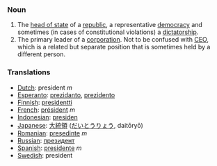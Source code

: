 === Noun ===

#The [[head of state]] of a [[republic]], a representative [[democracy]] and sometimes (in cases of constitutional violations) a [[dictatorship]].
#The primary leader of a [[corporation]].  Not to be confused with [[CEO]], which is a related but separate position that is sometimes held by a different person.

===Translations===

*[[Dutch]]: president ''m''
*[[Esperanto]]: [[prezidanto]], [[prezidento]]
*[[Finnish]]: [[presidentti]]
*[[French]]: [[président]] ''m''
*[[Indonesian]]: [[presiden]]
*[[Japanese]]: [[大統領]] ([[だいとうりょう]], daitōryō)
*[[Romanian]]: [[preşedinte]] ''m''
*[[Russian]]: [[президент]]
*[[Spanish]]: [[presidente]] ''m''
*[[Swedish]]: president